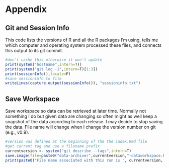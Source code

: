 # Appendix {-}

## Git and Session Info

This code lists the versions of R and all the R packages I'm using, tells me which computer and operating system processed these files, and connects this output to its git commit.
```r
#don't cache this otherwise it won't update
print(system("hostname",intern=T))
print(system("git log -1",intern=T)[1:3])
print(sessionInfo(),locale=F)
#save sessioninfo to file
writeLines(capture.output(sessionInfo()), "sessioninfo.txt")
```

## Save Workspace

Save workspace 
so data can be retrieved at later time.  Normally not something I do but given data are changing so often might as well keep a snapshot of the data according to each release. I may decide to stop saving the data.  File name will change when I change the version number on git (e.g., v0.9).

```r
#version was defined at the beginning of the the index.Rmd file
#get current tag and use a filename prefix
currentversion <- system("git describe --tags",intern=T)
save.image(file=paste0("data-archive/",currentversion,"-dataworkspace.RData"))
print(paste0("File name associated with this run is ", currentversion, "-dataworkspace.RData"))
```

